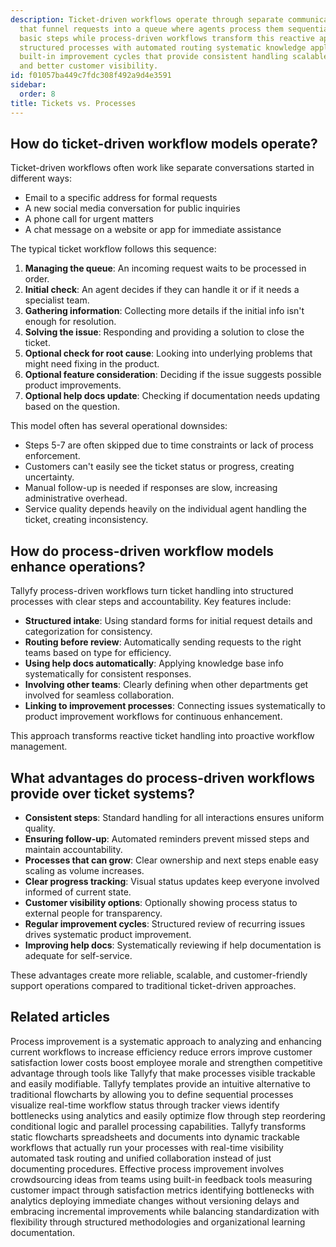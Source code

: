 ```yaml
---
description: Ticket-driven workflows operate through separate communication channels
  that funnel requests into a queue where agents process them sequentially through
  basic steps while process-driven workflows transform this reactive approach into
  structured processes with automated routing systematic knowledge application and
  built-in improvement cycles that provide consistent handling scalable operations
  and better customer visibility.
id: f01057ba449c7fdc308f492a9d4e3591
sidebar:
  order: 8
title: Tickets vs. Processes
---
```


## How do ticket-driven workflow models operate?

Ticket-driven workflows often work like separate conversations started in different ways:

* Email to a specific address for formal requests
* A new social media conversation for public inquiries
* A phone call for urgent matters
* A chat message on a website or app for immediate assistance

The typical ticket workflow follows this sequence:

1. **Managing the queue**: An incoming request waits to be processed in order.
2. **Initial check**: An agent decides if they can handle it or if it needs a specialist team.
3. **Gathering information**: Collecting more details if the initial info isn't enough for resolution.
4. **Solving the issue**: Responding and providing a solution to close the ticket.
5. **Optional check for root cause**: Looking into underlying problems that might need fixing in the product.
6. **Optional feature consideration**: Deciding if the issue suggests possible product improvements.
7. **Optional help docs update**: Checking if documentation needs updating based on the question.

This model often has several operational downsides:

* Steps 5-7 are often skipped due to time constraints or lack of process enforcement.
* Customers can't easily see the ticket status or progress, creating uncertainty.
* Manual follow-up is needed if responses are slow, increasing administrative overhead.
* Service quality depends heavily on the individual agent handling the ticket, creating inconsistency.

## How do process-driven workflow models enhance operations?

Tallyfy process-driven workflows turn ticket handling into structured processes with clear steps and accountability. Key features include:

* **Structured intake**: Using standard forms for initial request details and categorization for consistency.
* **Routing before review**: Automatically sending requests to the right teams based on type for efficiency.
* **Using help docs automatically**: Applying knowledge base info systematically for consistent responses.
* **Involving other teams**: Clearly defining when other departments get involved for seamless collaboration.
* **Linking to improvement processes**: Connecting issues systematically to product improvement workflows for continuous enhancement.

This approach transforms reactive ticket handling into proactive workflow management.

## What advantages do process-driven workflows provide over ticket systems?

* **Consistent steps**: Standard handling for all interactions ensures uniform quality.
* **Ensuring follow-up**: Automated reminders prevent missed steps and maintain accountability.
* **Processes that can grow**: Clear ownership and next steps enable easy scaling as volume increases.
* **Clear progress tracking**: Visual status updates keep everyone involved informed of current state.
* **Customer visibility options**: Optionally showing process status to external people for transparency.
* **Regular improvement cycles**: Structured review of recurring issues drives systematic product improvement.
* **Improving help docs**: Systematically reviewing if help documentation is adequate for self-service.

These advantages create more reliable, scalable, and customer-friendly support operations compared to traditional ticket-driven approaches.


## Related articles
<CardGrid>
<LinkTitleCard header="<b>Process Improvement > What is process improvement?</b>" href="/products/pro/tutorials/how-to/process-improvement/what-is-process-improvement/" > Process improvement is a systematic approach to analyzing and enhancing current workflows to increase efficiency reduce errors improve customer satisfaction lower costs boost employee morale and strengthen competitive advantage through tools like Tallyfy that make processes visible trackable and easily modifiable. </LinkTitleCard>
<LinkTitleCard header="<b>Process Improvement > Understand process flow without flowcharts</b>" href="/products/pro/tutorials/how-to/process-improvement/understanding-process-flow-without-complex-flowcharts/" > Tallyfy templates provide an intuitive alternative to traditional flowcharts by allowing you to define sequential processes visualize real-time workflow status through tracker views identify bottlenecks using analytics and easily optimize flow through step reordering conditional logic and parallel processing capabilities. </LinkTitleCard>
<LinkTitleCard header="<b>Tracking And Tasks > Problems with flowcharts and spreadsheets</b>" href="/products/pro/tracking-and-tasks/can-i-build-a-flowchart-in-tallyfy/" > Tallyfy transforms static flowcharts spreadsheets and documents into dynamic trackable workflows that actually run your processes with real-time visibility automated task routing and unified collaboration instead of just documenting procedures. </LinkTitleCard>
<LinkTitleCard header="<b>How To > Improve processes effectively</b>" href="/products/pro/tutorials/how-to/improve-processes-effectively/" > Effective process improvement involves crowdsourcing ideas from teams using built-in feedback tools measuring customer impact through satisfaction metrics identifying bottlenecks with analytics deploying immediate changes without versioning delays and embracing incremental improvements while balancing standardization with flexibility through structured methodologies and organizational learning documentation. </LinkTitleCard>
</CardGrid>
